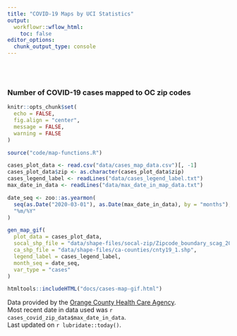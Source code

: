 ```yaml
---
title: "COVID-19 Maps by UCI Statistics"
output:
  workflowr::wflow_html:
    toc: false
editor_options:
  chunk_output_type: console
---
```

<style type="text/css">
.main-container {
  max-width: 1200px;
  margin-left: auto;
  margin-right: auto;
}
</style>

<br>
<br>

### Number of COVID-19 cases mapped to OC zip codes


```r
knitr::opts_chunk$set(
  echo = FALSE,
  fig.align = "center",
  message = FALSE,
  warning = FALSE
)
```


```r
source("code/map-functions.R")
```


```r
cases_plot_data <- read.csv("data/cases_map_data.csv")[, -1]
cases_plot_data$zip <- as.character(cases_plot_data$zip)
cases_legend_label <- readLines("data/cases_legend_label.txt")
max_date_in_data <- readLines("data/max_date_in_map_data.txt")

date_seq <- zoo::as.yearmon(
  seq(as.Date("2020-03-01"), as.Date(max_date_in_data), by = "months"), 
  "%m/%Y"
)

gen_map_gif(
  plot_data = cases_plot_data, 
  socal_shp_file = "data/shape-files/socal-zip/Zipcode_boundary_scag_2009.shp", 
  ca_shp_file = "data/shape-files/ca-counties/cnty19_1.shp", 
  legend_label = cases_legend_label, 
  month_seq = date_seq, 
  var_type = "cases"
)
```


```r
htmltools::includeHTML("docs/cases-map-gif.html")
```


Data provided by the [Orange County Health Care Agency](https://www.ochealthinfo.com).  
Most recent date in data used was `r cases_covid_zip_data$max_date_in_data`.  
Last updated on `r lubridate::today()`.
